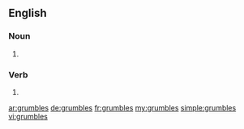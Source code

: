 ==English==

===Noun===
{{head|en|plural}}

# {{plural of|grumble|lang=en}}

===Verb===
{{head|en}}

# {{en-third-person singular of|grumble}}

[[ar:grumbles]]
[[de:grumbles]]
[[fr:grumbles]]
[[my:grumbles]]
[[simple:grumbles]]
[[vi:grumbles]]